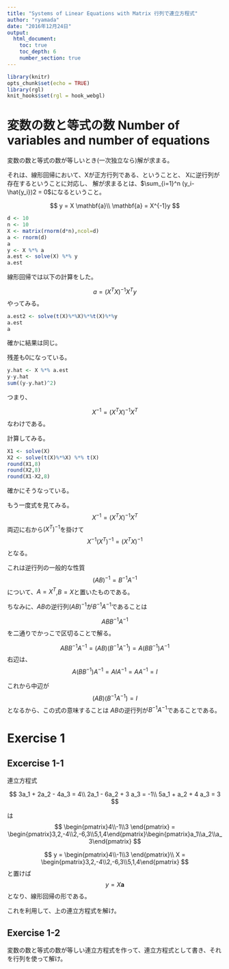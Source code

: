```yaml
---
title: "Systems of Linear Equations with Matrix 行列で連立方程式"
author: "ryamada"
date: "2016年12月24日"
output: 
  html_document:
    toc: true
    toc_depth: 6
    number_section: true
---
```


```r
library(knitr)
opts_chunk$set(echo = TRUE)
library(rgl)
knit_hooks$set(rgl = hook_webgl)
```

# 変数の数と等式の数 Number of variables and number of equations

変数の数と等式の数が等しいとき(一次独立なら)解が求まる。

それは、線形回帰において、Xが正方行列である、ということと、
Xに逆行列が存在するということに対応し、
解が求まるとは、$\sum_{i=1}^n (y_i-\hat{y_i})2 = 0$になるということ。

$$
y = X \mathbf{a}\\
\mathbf{a} = X^{-1}y
$$

```r
d <- 10
n <- 10
X <- matrix(rnorm(d*n),ncol=d)
a <- rnorm(d)
a
y <- X %*% a
a.est <- solve(X) %*% y
a.est
```

線形回帰では以下の計算をした。

$$
a = (X^TX)^{-1}X^T y
$$
やってみる。

```r
a.est2 <- solve(t(X)%*%X)%*%t(X)%*%y
a.est
a
```
確かに結果は同じ。

残差も0になっている。

```r
y.hat <- X %*% a.est
y-y.hat
sum((y-y.hat)^2)
```


つまり、

$$
X^{-1} = (X^TX)^{-1}X^T
$$
なわけである。

計算してみる。

```r
X1 <- solve(X)
X2 <- solve(t(X)%*%X) %*% t(X)
round(X1,8)
round(X2,8)
round(X1-X2,8)
```



確かにそうなっている。

もう一度式を見てみる。
$$
X^{-1} = (X^TX)^{-1}X^T
$$
両辺に右から$(X^T)^{-1}$を掛けて
$$
X^{-1}(X^T)^{-1} = (X^T X)^{-1}
$$
となる。

これは逆行列の一般的な性質
$$
(AB)^{-1} = B^{-1}A^{-1}
$$
について、$A=X^T$,$B=X$と置いたものである。

ちなみに、$AB$の逆行列$(AB)^{-1}$が$B^{-1}A^{-1}$であることは

$$
ABB^{-1}A^{-1}
$$
を二通りでかっこで区切ることで解る。

$$
ABB^{-1}A^{-1} = (AB)(B^{-1}A^{-1}) = A(BB^{-1})A^{-1}
$$
右辺は、
$$
A(BB^{-1})A^{-1} = A I A^{-1} = A A^{-1}=I
$$

これから中辺が
$$
(AB)(B^{-1}A^{-1})=I
$$
となるから、この式の意味することは
$AB$の逆行列が$B^{-1}A^{-1}$であることである。

# Exercise 1
## Excercise 1-1 
連立方程式

$$
3a_1 + 2a_2 - 4a_3 = 4\\
2a_1 - 6a_2 + 3 a_3 = -1\\
5a_1 + a_2 + 4 a_3 = 3
$$

は
$$
\begin{pmatrix}4\\-1\\3 \end{pmatrix} = \begin{pmatrix}3,2,-4\\2,-6,3\\5,1,4\end{pmatrix}\begin{pmatrix}a_1\\a_2\\a_3\end{pmatrix}
$$

$$
y = \begin{pmatrix}4\\-1\\3 \end{pmatrix}\\
X = \begin{pmatrix}3,2,-4\\2,-6,3\\5,1,4\end{pmatrix}
$$
と置けば
$$
y = X\mathbf{a}
$$
となり、線形回帰の形である。

これを利用して、上の連立方程式を解け。

## Exercise 1-2
変数の数と等式の数が等しい連立方程式を作って、連立方程式として書き、それを行列を使って解け。